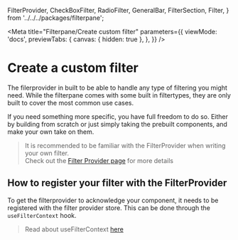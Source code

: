   FilterProvider,
  CheckBoxFilter,
  RadioFilter,
  GeneralBar,
  FilterSection,
  Filter,
} from '../../../packages/filterpane';

<Meta
  title="Filterpane/Create custom filter"
  parameters={{
    viewMode: 'docs',
    previewTabs: {
      canvas: { hidden: true },
    },
  }}
/>

# Create a custom filter

The filerprovider in built to be able to handle any type of filtering you might need.
While the filterpane comes with some built in filtertypes, they are only built to cover the most common use cases.

If you need something more specific, you have full freedom to do so.
Either by building from scratch or just simply taking the prebuilt components, and make your own take on them.

> It is recommended to be familiar with the FilterProvider when writing your own filter.  
> Check out the [Filter Provider page](?path=/docs/filterpane-filterprovider--page) for more details

## How to register your filter with the FilterProvider

To get the filterprovider to acknowledge your component, it needs to be registered with the filter provider store.
This can be done through the `useFilterContext` hook.

> Read about useFilterContext [here](?path=/docs/filterpane-filterprovider--page#usefiltercontext)
